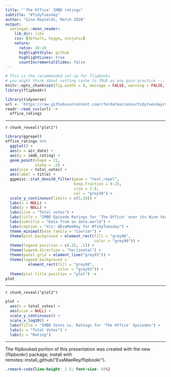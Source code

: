 ```yaml
---
title: "'The Office' IMBD ratings"
subtitle: "#TidyTuesday"
author: "Gina Reynolds, March 2020"
output:
  xaringan::moon_reader:
    lib_dir: libs
    css: [default, hygge, ninjutsu]
    nature:
      ratio: 16:10
      highlightStyle: github
      highlightLines: true
      countIncrementalSlides: false
---
```




```r
# This is the recommended set up for flipbooks
# you might think about setting cache to TRUE as you gain practice --- building flipbooks from scracth can be time consuming
knitr::opts_chunk$set(fig.width = 8, message = FALSE, warning = FALSE, comment = "", cache = T, fig.retina = 3)
library(flipbookr)
```



```r
library(tidyverse)
url <- 'https://raw.githubusercontent.com/rfordatascience/tidytuesday/master/data/2020/2020-03-17/office_ratings.csv'
readr::read_csv(url) ->
  office_ratings
```

---

`r chunk_reveal("plot1")`

```r
library(ggrepel)
office_ratings %>% 
  ggplot() +
  aes(x = air_date) +
  aes(y = imdb_rating) +
  geom_point(shape = 21,
             alpha = .5) +
  aes(size = total_votes) +
  aes(label = title) +
  ggpmisc::stat_dens2d_filter(geom = "text_repel", 
                              keep.fraction = 0.25, 
                              size = 2.8, 
                              col = "grey30") +
  scale_y_continuous(limits = c(5,10)) +
  labs(x = NULL) +
  labs(y = NULL) +
  labs(size = "Total votes") +
  labs(title = "IMBD Episode Ratings for 'The Office' over its Nine Year Run") +
  labs(subtitle = "Data from on data.world") +
  labs(caption = "Viz: @EvaMaeRey for #TidyTuesday") +
  theme_minimal(base_family = "Courier") +
  theme(plot.background = element_rect(fill = "grey98", 
                                       color = "grey90")) +
  theme(legend.position = c(.25, .1)) +
  theme(legend.direction = "horizontal") +
  theme(panel.grid = element_line("grey93")) +
  theme(legend.background = 
          element_rect(fill = "grey98", 
                       color = "grey93")) +
  theme(plot.title.position = "plot") ->
plot
```

---

`r chunk_reveal("plot2")`


```r
plot + 
  aes(x = total_votes) +
  aes(size = NULL) +
  scale_y_continuous() +
  scale_x_log10() +
  labs(title = "IMBD Votes vs. Ratings for 'The Office' Episodes") +
  labs(x = "Total Votes") +
  labs(y = "Rating")
```

---


The flipbooked portion of this presentation was created with the new {flipbookr} package; install with remotes::install_github("EvaMaeRey/flipbookr").


```css
.remark-code{line-height: 1.5; font-size: 65%}
```
